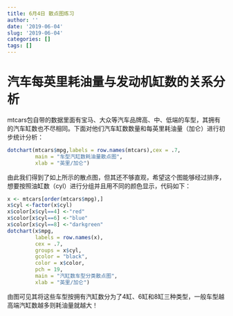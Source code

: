 ```yaml
---
title: 6月4日 散点图练习
author: ''
date: '2019-06-04'
slug: '2019-06-04'
categories: []
tags: []
---
```

# 汽车每英里耗油量与发动机缸数的关系分析

mtcars包自带的数据里面有宝马、大众等汽车品牌高、中、低端的车型，其拥有的汽车缸数也不尽相同。下面对他们汽车缸数数量和每英里耗油量（加仑）进行初步统计分析：

```r
dotchart(mtcars$mpg,labels = row.names(mtcars),cex = .7,
         main = "车型汽缸数耗油量散点图",
         xlab = "英里/加仑")
```

由此我们得到了如上所示的散点图，但其还不够直观，希望这个图能够经过排序，想要按照油缸数（cyl）进行分组并且用不同的颜色显示，代码如下：

```r
x <- mtcars[order(mtcars$mpg),]       
x$cyl <-factor(x$cyl)     
x$color[x$cyl==4] <-"red"   
x$color[x$cyl==6] <-"blue"
x$color[x$cyl==8] <-"darkgreen"
dotchart(x$mpg,     
         labels = row.names(x), 
         cex = .7,
         groups = x$cyl,      
         gcolor = "black",    
         color = x$color,     
         pch = 19,
         main = "汽缸数车型分类散点图", 
         xlab = "英里/加仑")
```

由图可见其将这些车型按拥有汽缸数分为了4缸、6缸和8缸三种类型，一般车型越高端汽缸数越多则耗油量就越大！